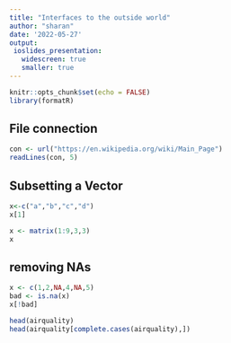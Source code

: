 ```yaml
---
title: "Interfaces to the outside world"
author: "sharan"
date: '2022-05-27'
output: 
 ioslides_presentation:
   widescreen: true
   smaller: true
---
```


```r
knitr::opts_chunk$set(echo = FALSE)
library(formatR)
```



## File connection

```r
con <- url("https://en.wikipedia.org/wiki/Main_Page")
readLines(con, 5)

```



## Subsetting a Vector

```r
x<-c("a","b","c","d")
x[1]
```


```r
x <- matrix(1:9,3,3)
x
```
## removing NAs
```r
x <- c(1,2,NA,4,NA,5)
bad <- is.na(x)
x[!bad]
```

```r
head(airquality)
head(airquality[complete.cases(airquality),])
```